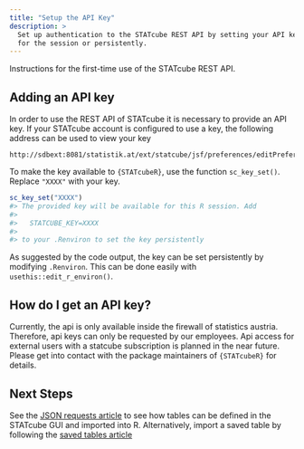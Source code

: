 ```yaml
---
title: "Setup the API Key"
description: >
  Set up authentication to the STATcube REST API by setting your API key
  for the session or persistently.
---
```


Instructions for the first-time use of the STATcube REST API.

## Adding an API key

In order to use the REST API of STATcube it is necessary to provide
an API key. If your STATcube account is configured to use a key,
the following address can be used to view your key

```
http://sdbext:8081/statistik.at/ext/statcube/jsf/preferences/editPreferences.xhtml
```

To make the key available to `{STATcubeR}`, use the function
`sc_key_set()`. Replace `"XXXX"` with your key.

```r
sc_key_set("XXXX")
#> The provided key will be available for this R session. Add
#>
#>   STATCUBE_KEY=XXXX
#>
#> to your .Renviron to set the key persistently
```

As suggested by the code output, the key can be set persistently by modifying
`.Renviron`. This can be done easily with `usethis::edit_r_environ()`.

## How do I get an API key?

Currently, the api is only available inside the firewall of statistics austria.
Therefore, api keys can only be requested by our employees. Api access for
external users with a statcube subscription is planned in the near future.
Please get into contact with the package maintainers of `{STATcubeR}` for details.

## Next Steps

See the [JSON requests article](JSON-requests.html) to see how tables can be
defined in the STATcube GUI and imported into R.
Alternatively, import a saved table by following the
[saved tables article](Saved-Tables.html)
